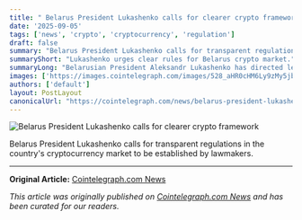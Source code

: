 ```yaml
---
title: " Belarus President Lukashenko calls for clearer crypto framework "
date: '2025-09-05'
tags: ['news', 'crypto', 'cryptocurrency', 'regulation']
draft: false
summary: "Belarus President Lukashenko calls for transparent regulations in the country's cryptocurrency market to be established by lawmakers."
summaryShort: "Lukashenko urges clear rules for Belarus crypto market."
summaryLong: "Belarusian President Aleksandr Lukashenko has directed legislators to develop comprehensive guidelines to regulate the nation's cryptocurrency market, emphasizing the importance of clarity and transparency in the industry."
images: ['https://images.cointelegraph.com/images/528_aHR0cHM6Ly9zMy5jb2ludGVsZWdyYXBoLmNvbS91cGxvYWRzLzIwMjUtMDkvMDE5OTE5YjktZjM5MS03OTcyLWE2ZWMtNWUzYTI1NTI2MGY0.jpg']
authors: ['default']
layout: PostLayout
canonicalUrl: "https://cointelegraph.com/news/belarus-president-lukashenko-makes-another-crypto-push?utm_source=rss_feed&utm_medium=rss&utm_campaign=rss_partner_inbound"
---
```


![ Belarus President Lukashenko calls for clearer crypto framework ](https://images.cointelegraph.com/images/528_aHR0cHM6Ly9zMy5jb2ludGVsZWdyYXBoLmNvbS91cGxvYWRzLzIwMjUtMDkvMDE5OTE5YjktZjM5MS03OTcyLWE2ZWMtNWUzYTI1NTI2MGY0.jpg)

Belarus President Lukashenko calls for transparent regulations in the country's cryptocurrency market to be established by lawmakers.

---

**Original Article:** [Cointelegraph.com News](https://cointelegraph.com/news/belarus-president-lukashenko-makes-another-crypto-push?utm_source=rss_feed&utm_medium=rss&utm_campaign=rss_partner_inbound)

*This article was originally published on [Cointelegraph.com News](https://cointelegraph.com/news/belarus-president-lukashenko-makes-another-crypto-push?utm_source=rss_feed&utm_medium=rss&utm_campaign=rss_partner_inbound) and has been curated for our readers.*
